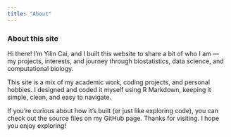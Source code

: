 ```yaml
---
title: "About"
---
```


### About this site

Hi there! I’m Yilin Cai, and I built this website to share a bit of who I am — my projects, interests, and journey through biostatistics, data science, and computational biology.

This site is a mix of my academic work, coding projects, and personal hobbies. I designed and coded it myself using R Markdown, keeping it simple, clean, and easy to navigate.

If you’re curious about how it’s built (or just like exploring code), you can check out the source files on my GitHub page. Thanks for visiting. I hope you enjoy exploring! 